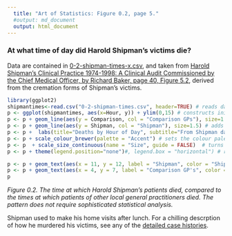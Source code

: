 ```yaml
---
  title: "Art of Statistics: Figure 0.2, page 5."
  #output: md_document
  output: html_document
---
```

### At what time of day did Harold Shipman's victims die?

Data are contained in [0-2-shipman-times-x.csv](0-2-shipman-times-x.csv), and taken from [Harold Shipman's Clinical Practice 1974-1998: A Clinical Audit Commissioned by the Chief Medical Officer, by Richard Baker, page 40, Figure 5.2](https://webarchive.nationalarchives.gov.uk/20090808160000/http://www.the-shipman-inquiry.org.uk/ge_doclist.asp?ID=5), derived from the cremation forms of Shipman's victims.
```r

library(ggplot2)
shipmantimes<-read.csv("0-2-shipman-times.csv", header=TRUE) # reads data into shipmantimes data frame
p <- ggplot(shipmantimes, aes(x=Hour, y)) + ylim(0,15) # constructs initial plot object, p
p <- p + geom_line(aes(y = Comparison, col = "Comparison GPs"), size=1.5) # adds a y-series
p <- p + geom_line(aes(y = Shipman, col = "Shipman"), size=1.5) # adds a y-series
p <- p +  labs(title="Deaths by Hour of Day", subtitle="From Shipman dataset", y="% of Deaths", x="Hour of Day") # Adds title, subtitle
p <- p + scale_colour_brewer(palette = "Accent") # sets the colour palette 
p <- p  + scale_size_continuous(name = "Size", guide = FALSE)  # turns off otherwise added size legend
p <- p + theme(legend.position="none")#, legend.box = "horizontal") # removes the legend

p <- p + geom_text(aes(x = 11, y = 12, label = "Shipman", color = "Shipman"))
p <- p + geom_text(aes(x = 4, y = 7, label = "Comparison GP's", color = "Comparison GPs"))
p
```

*Figure 0.2. The time at which Harold Shipman's patients died, compared to the times at which patients of other local general practitioners died. The pattern does not require sophisticated statistical analysis.*

Shipman used to make his home visits after lunch. For a chilling descrption of how he murdered his victims, see any of the [detailed case histories](https://webarchive.nationalarchives.gov.uk/20090808221506/http://www.the-shipman-inquiry.org.uk/fr_casesbyyear.asp?year=75&from=r).
